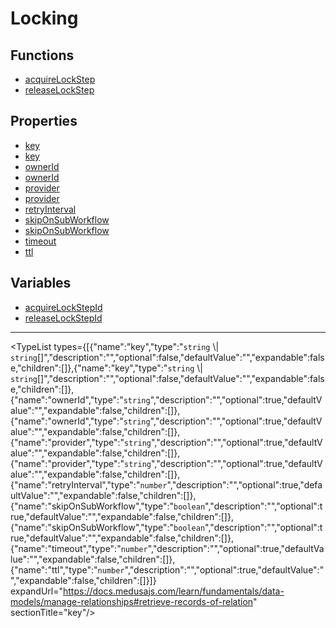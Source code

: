 
# Locking

## Functions

- [acquireLockStep](../Locking/functions/core_flows.Locking.acquireLockStep/page.mdx)
- [releaseLockStep](../Locking/functions/core_flows.Locking.releaseLockStep/page.mdx)

## Properties

- [key](page.mdx#key)
- [key](page.mdx#key-1)
- [ownerId](page.mdx#ownerid)
- [ownerId](page.mdx#ownerid-1)
- [provider](page.mdx#provider)
- [provider](page.mdx#provider-1)
- [retryInterval](page.mdx#retryinterval)
- [skipOnSubWorkflow](page.mdx#skiponsubworkflow)
- [skipOnSubWorkflow](page.mdx#skiponsubworkflow-1)
- [timeout](page.mdx#timeout)
- [ttl](page.mdx#ttl)

## Variables

- [acquireLockStepId](../Locking/variables/core_flows.Locking.acquireLockStepId/page.mdx)
- [releaseLockStepId](../Locking/variables/core_flows.Locking.releaseLockStepId/page.mdx)

___

<TypeList types={[{"name":"key","type":"`string` \\| `string`[]","description":"","optional":false,"defaultValue":"","expandable":false,"children":[]},{"name":"key","type":"`string` \\| `string`[]","description":"","optional":false,"defaultValue":"","expandable":false,"children":[]},{"name":"ownerId","type":"`string`","description":"","optional":true,"defaultValue":"","expandable":false,"children":[]},{"name":"ownerId","type":"`string`","description":"","optional":true,"defaultValue":"","expandable":false,"children":[]},{"name":"provider","type":"`string`","description":"","optional":true,"defaultValue":"","expandable":false,"children":[]},{"name":"provider","type":"`string`","description":"","optional":true,"defaultValue":"","expandable":false,"children":[]},{"name":"retryInterval","type":"`number`","description":"","optional":true,"defaultValue":"","expandable":false,"children":[]},{"name":"skipOnSubWorkflow","type":"`boolean`","description":"","optional":true,"defaultValue":"","expandable":false,"children":[]},{"name":"skipOnSubWorkflow","type":"`boolean`","description":"","optional":true,"defaultValue":"","expandable":false,"children":[]},{"name":"timeout","type":"`number`","description":"","optional":true,"defaultValue":"","expandable":false,"children":[]},{"name":"ttl","type":"`number`","description":"","optional":true,"defaultValue":"","expandable":false,"children":[]}]} expandUrl="https://docs.medusajs.com/learn/fundamentals/data-models/manage-relationships#retrieve-records-of-relation" sectionTitle="key"/>
